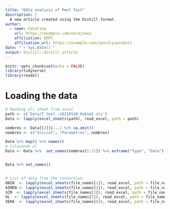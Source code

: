 ```yaml
---
title: "DAta analysis of Peel Test"
description: |
  A new article created using the Distill format.
author:
  - name: Catalina
    url: https://example.com/norajones
    affiliation: ERPI
    affiliation_url: https://example.com/spacelysprokets
date: "`r Sys.Date()`"
output: distill::distill_article
---
```


```r
knitr::opts_chunk$set(echo = FALSE)
library(tidyverse)
library(readxl)

```


# Loading the data

```r

# Reading all sheet from excel
path <- c('Data/T test -20210510_Hakim2.xls')
Data <- lapply(excel_sheets(path), read_excel, path = path)

nombres <- Data[[2]]$...1 %>% na.omit()
nombres <- c("Inicial", "Parametros", nombres)

Data %>% map() %>% names()
# Colocando el 
Data <- Data %>%  set_names(nombres[1:21]) %>% enframe("Type", "Data")


Data %>% set_names()


# List of data from the consortium
UNIN  <- lapply(excel_sheets(file_names[1]), read_excel, path = file_names[1]) %>% In.depth.analysis(. , Partner = "UNIN")
AIMEN <- lapply(excel_sheets(file_names[2]), read_excel, path = file_names[2]) %>% In.depth.analysis(. , Partner = "AIMEN")
SCM  <- lapply(excel_sheets(file_names[3]), read_excel, path = file_names[3]) %>% In.depth.analysis(. , Partner = "SCM")
UL  <- lapply(excel_sheets(file_names[5]), read_excel, path = file_names[5]) %>% In.depth.analysis(. , Partner = "UL")
VERA  <- lapply(excel_sheets(file_names[6]), read_excel, path = file_names[6]) %>% In.depth.analysis(. , Partner = "VERA")


```









